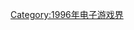 {{Popcat}}

{{Year by category
| m = 1
| c = 9
| d = 9
| y = 6
| cat = 結業電子遊戲公司
| in = 电子游戏界
| parent = 各年份結業電子遊戲公司
| subcat = 1996年結業公司
| sortkey = Video game
}}

[[Category:1996年电子游戏界|Category:1996年电子游戏界]]